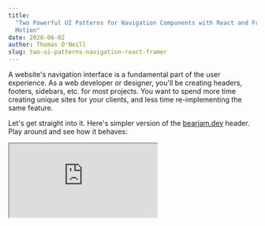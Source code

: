 ```yaml
---
title:
  "Two Powerful UI Patterns for Navigation Components with React and Framer
  Motion"
date: 2020-06-02
author: Thomas O'Neill
slug: two-ui-patterns-navigation-react-framer
---
```


A website's navigation interface is a fundamental part of the user experience.
As a web developer or designer, you'll be creating headers, footers, sidebars,
etc. for most projects. You want to spend more time creating unique sites for
your clients, and less time re-implementing the same feature.

Let's get straight into it. Here's simpler version of the [bearjam.dev](/)
header. Play around and see how it behaves:

<iframe src="https://codesandbox.io/embed/github/mysterybear/blog-post-demos/tree/master/packages/header-full?module=/components/header.js" />

Now let's break it down into specific features and behaviours.

## Feature Requirements

- It's **responsive**: the header adapts to changes in screen size (try dragging
  the viewport across from the left).
- When the screen width is **above** the breakpoint (640px), the navigation
  links are displayed horizontally on the desktop header.
- When the screen width is **below** the breakpoint, **there is a toggle menu to
  expand/collapse the mobile header**.
- When the mobile header is expanded, there's a **staggered animation** to bring
  the links into view (and this effect is reversed upon collapse).
- **The active link indication is different between mobile and desktop**: on
  mobile, the active link text colour is blue. On desktop, the active link has a
  blue underline.
- When clicking the desktop header links, **the blue underline transitions
  between links**.

At first glance, the main problem appears to be figuring out all these
animations. Luckily, there's
[Framer Motion](https://www.framer.com/api/motion/)[^1], which makes declaring
animations trivial.

The real issue is: how do we keep our code clean and reusable, abiding by
[DRY](https://en.wikipedia.org/wiki/Don%27t_repeat_yourself), as we work through
these requirements?

We identified two well-known patterns that fit well to bring all this together.

_Note: We use [Next](https://nextjs.org/) in the example code here. For
[bearjam.dev](/) we use [Gatsby](https://www.gatsbyjs.org/) which in turn uses
[Reach Router](https://reach.tech/router). You could also use
[React Router](https://reacttraining.com/react-router/web/guides/quick-start)._

## #1 The Overlay Pattern

Taking elements out of flow to put them on top of others, using
[positioning](https://developer.mozilla.org/en-US/docs/Learn/CSS/CSS_layout/Positioning),
is standard practice for web developers. But keeping things readable and easy to
reason about can get tricky when you've got lots of nested `div`'s. We found
that thinking explicitly in terms of "Root > Backdrop + Container" (to write in
selector form) really simplifies matters. Think of it this way:

```jsx
<Root animate={variant}>
  <Backdrop />
  <Container>{children}</Container>
</Root>
```

- `<Root />`'s responsibility is to cascade the animation state down through its
  children.
- The `<Backdrop />` is the expandable/collapsible pane; the underlay.
- The `<Container />` is where the rest of the content goes, e.g. your
  `<Nav />`('s).

Here's an example header component using this pattern:

```jsx
function Header() {
  const [open, setOpen] = useState(false)
  const toggleOpen = () => void setOpen(p => !p)
  return (
    <Root animate={open ? "open" : "closed"} initial="closed">
      <Backdrop
        variants={{
          closed: {
            y: `calc(-100% + ${theme.spacing[12]})`,
          },
          open: {
            y: 0,
          },
        }}
        transition={{
          type: "spring",
          damping: 25,
          mass: 0.9,
          stiffness: 120,
        }}
      />
      <Container>
        <MenuToggle onClick={toggleOpen} />
      </Container>
    </Root>
  )
}
```

Styled as follows:

```css
.backdrop {
  background-color: lightpink;
  position: absolute;
  width: 100%;
  height: 100%;
  z-index: 10;
}

.container {
  position: absolute;
  width: 100%;
  height: theme("spacing.12");
  display: flex;
  justify-content: space-between;
  align-items: center;
  z-index: 20;
}

.container > * {
  padding: 0.5rem;
}
```

[Here's a CodeSandbox](https://codesandbox.io/s/github/mysterybear/blog-post-demos/tree/master/packages/header-pattern-1?module=/pages/index.js).
Notice how simple it is to change a `<Header />` into a `<Sidebar />`. This
solves the first few [feature requirements](#feature-requirements) above.

## #2 The Render Props Pattern

Now the problem that remains: how can we re-use the underlying core of a
navigation component, whilst giving ourselves the freedom to customize how each
link is rendered?

This is a great time to leverage the
[render props pattern](https://reactjs.org/docs/render-props.html). Before we
get into its implementation, let's look at how we call it:

<div class="lowlight">

```jsx{6-44,48-57}
<Container>
  <Branding />
  <MenuToggle onClick={toggleOpen} className={styles.menu} />
  <AnimatePresence>
    {open && (
      <Nav
        className={styles.navMobile}
        variants={{
          open: {
            transition: {
              staggerChildren: 0.3,
              delayChildren: 0.3,
            },
          },
          closed: {
            transition: {
              staggerChildren: 0.3,
              staggerDirection: -1,
            },
          },
        }}
        initial="closed"
        animate="open"
        exit="closed"
      >
        {({ href, label, active }) => (
          <motion.div
            initial="closed"
            variants={{
              open: {
                opacity: 1,
              },
              closed: {
                opacity: 0,
              },
            }}
            onClick={() => void setOpen(false)}
          >
            <Link href={href}>
              <a data-active={active}>{label}</a>
            </Link>
          </motion.div>
        )}
      </Nav>
    )}
  </AnimatePresence>
  <AnimateSharedLayout>
    <Nav className={styles.navDesktop}>
      {({ href, label, active }) => (
        <Link href={href}>
          <a>
            <span>{label}</span>
            {active && <motion.div layoutId="underline" />}
          </a>
        </Link>
      )}
    </Nav>
  </AnimateSharedLayout>
</Container>
```

</div>

Notice how we pass a function as the child of each `<Nav />`. Magically:

- We have access to `href`, `label` and `active` as function input parameters.
- This function is mapped across all of our links.

The magic is abstracted away in the implementation of our `<Nav />`:

```jsx
export const Nav = ({ children, ...props }) => {
  return (
    <motion.nav {...props}>
      {links.map((linkProps, i) => (
        <NavLink
          key={linkProps.href}
          children={children}
          {...linkProps}
          i={i}
        />
      ))}
    </motion.nav>
  )
}

const NavLink = ({ children, href, label, i, ...props }) => {
  const { pathname } = useRouter()
  const pathBeginning = `/${pathname.split("/")[1]}`
  const active = pathBeginning === href
  return children ? (
    children({ href, label, active, ...props }, i)
  ) : (
    <Link key={href} href={href} {...props}>
      <a>{label}</a>
    </Link>
  )
}

const links = [
  { href: "/", label: "Page One" },
  { href: "/page-two", label: "Page Two" },
]
```

Notice how `<Nav />` passes our function (`children`) into the function mapping
over our links.

We also provide a default return in case `children` is undefined, allowing us to
just call `<Nav />` on its own without any children and still get a fully
functional navigation with links if we don't need any bells and whistles like
active link animations.

**If you have any questions or ideas, drop me a line at
[tom@bearjam.dev](mailto:tom@bearjam.dev) or
[@bearjamtom](https://twitter.com/bearjamtom).**

### Footnotes

[^1]: [React Spring](http://react-spring.io/) is another brilliant option
